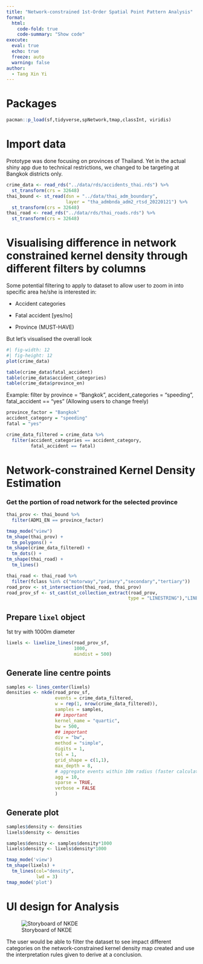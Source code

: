 ```yaml
---
title: "Network-constrained 1st-Order Spatial Point Pattern Analysis"
format: 
  html:
    code-fold: true
    code-summary: "Show code"
execute: 
  eval: true
  echo: true
  freeze: auto
  warning: false
author:
  - Tang Xin Yi
---
```


# Packages

```r
pacman::p_load(sf,tidyverse,spNetwork,tmap,classInt, viridis)
```

# Import data

Prototype was done focusing on provinces of Thailand. Yet in the actual shiny app due to technical restrictions, we changed to be targeting at Bangkok districts only.

```r
crime_data <- read_rds("../data/rds/accidents_thai.rds") %>% 
  st_transform(crs = 32648)
thai_bound <- st_read(dsn = "../data/thai_adm_boundary",
                      layer = "tha_admbnda_adm2_rtsd_20220121") %>% 
  st_transform(crs = 32648)
thai_road <- read_rds("../data/rds/thai_roads.rds") %>% 
  st_transform(crs = 32648)
```

# Visualising difference in network constrained kernel density through different filters by columns

Some potential filtering to apply to dataset to allow user to zoom in into specific area he/she is interested in:

-   Accident categories

-   Fatal accident \[yes/no\]

-   Province (MUST-HAVE)

But let's visualised the overall look

```r
#| fig-width: 12
#| fig-height: 12
plot(crime_data)
```

```r
table(crime_data$fatal_accident)
table(crime_data$accident_categories)
table(crime_data$province_en)
```

Example: filter by province = "Bangkok", accident_categories = "speeding", fatal_accident == "yes" (Allowing users to change freely)

```r
province_factor = "Bangkok"
accident_category = "speeding"
fatal = "yes"

crime_data_filtered = crime_data %>% 
  filter(accident_categories == accident_category,
         fatal_accident == fatal)
```

# Network-constrained Kernel Density Estimation

### Get the portion of road network for the selected province

```r
thai_prov <- thai_bound %>% 
  filter(ADM1_EN == province_factor)
```

```r
tmap_mode("view")
tm_shape(thai_prov) +
  tm_polygons() +
tm_shape(crime_data_filtered) +
  tm_dots() +
tm_shape(thai_road) +
  tm_lines()
```

```r
thai_road <- thai_road %>%
  filter(fclass %in% c("motorway","primary","secondary","tertiary"))
road_prov <- st_intersection(thai_road, thai_prov)
road_prov_sf <- st_cast(st_collection_extract(road_prov,
                                             type = "LINESTRING"),"LINESTRING")

```

## Prepare `lixel` object

1st try with 1000m diameter

```r
lixels <- lixelize_lines(road_prov_sf,
                         1000,
                         mindist = 500)
```

## Generate line centre points

```r
samples <- lines_center(lixels)
densities <- nkde(road_prov_sf,
                  events = crime_data_filtered,
                  w = rep(1, nrow(crime_data_filtered)),
                  samples = samples,
                  ## important
                  kernel_name = "quartic",
                  bw = 500,
                  ## important
                  div = "bw",
                  method = "simple",
                  digits = 1,
                  tol = 1,
                  grid_shape = c(1,1),
                  max_depth = 8,
                  # aggregate events within 10m radius (faster calculation)
                  agg = 10,
                  sparse = TRUE,
                  verbose = FALSE
                  )
```

## Generate plot 
```r
samples$density <- densities
lixels$density <- densities

samples$density <- samples$density*1000
lixels$density <- lixels$density*1000
```

```r
tmap_mode('view')
tm_shape(lixels) +
  tm_lines(col="density",
           lwd = 3)
tmap_mode('plot')
```



# UI design for Analysis

![Storyboard of NKDE](images/ui_nkde.png){fig-align="center"}

The user would be able to filter the dataset to see impact different categories on the network-constrained kernel density map created and use the interpretation rules given to derive at a conclusion.
